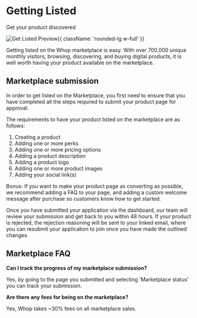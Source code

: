 
# Getting Listed

Get your product discovered

![Get Listed Preview](https://i.imgur.com/tbGip89.png){{ className: 'rounded-lg w-full' }}

Getting listed on the Whop marketplace is easy. With over 700,000 unique monthly visitors, browsing, discovering, and buying digital products, it is well worth having your product available on the marketplace. 

## Marketplace submission

In order to get listed on the Marketplace, you first need to ensure that you have completed all the steps required to submit your product page for approval.

The requirements to have your product listed on the marketplace are as follows:

1. Creating a product
2. Adding one or more perks
3. Adding one or more pricing options
4. Adding a product description
5. Adding a product logo 
6. Adding one or more product images
7. Adding your social link(s)

Bonus: If you want to make your product page as converting as possible, we recommend adding a FAQ to your page, and adding a custom welcome message after purchase so customers know how to get started.

Once you have submitted your application via the dashboard, our team will review your submission and get back to you within 48 hours. If your product is rejected, the rejection reasoning will be sent to your linked email, where you can resubmit your application to join once you have made the outlined changes. 

## Marketplace FAQ

**Can I track the progress of my marketplace submission?**

Yes, by going to the page you submitted and selecting ‘Marketplace status’ you can track your submission.

**Are there any fees for being on the marketplace?**

Yes, Whop takes ~30% fees on all marketplace sales.